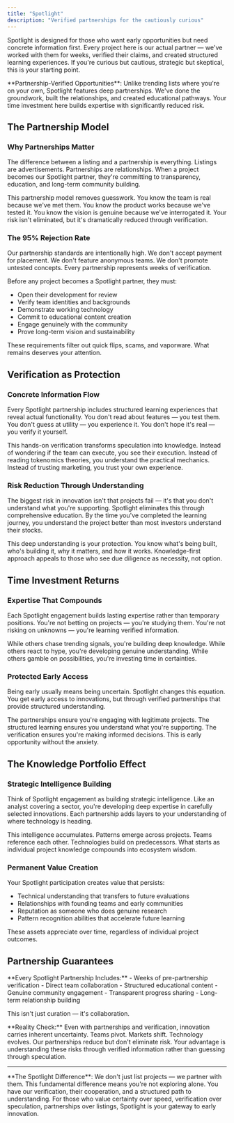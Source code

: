 ```yaml
---
title: "Spotlight"
description: "Verified partnerships for the cautiously curious"
---
```


Spotlight is designed for those who want early opportunities but need concrete information first. Every project here is our actual partner — we've worked with them for weeks, verified their claims, and created structured learning experiences. If you're curious but cautious, strategic but skeptical, this is your starting point.

<Info>
**Partnership-Verified Opportunities**: Unlike trending lists where you're on your own, Spotlight features deep partnerships. We've done the groundwork, built the relationships, and created educational pathways. Your time investment here builds expertise with significantly reduced risk.
</Info>

## The Partnership Model

### Why Partnerships Matter

The difference between a listing and a partnership is everything. Listings are advertisements. Partnerships are relationships. When a project becomes our Spotlight partner, they're committing to transparency, education, and long-term community building.

This partnership model removes guesswork. You know the team is real because we've met them. You know the product works because we've tested it. You know the vision is genuine because we've interrogated it. Your risk isn't eliminated, but it's dramatically reduced through verification.

### The 95% Rejection Rate

Our partnership standards are intentionally high. We don't accept payment for placement. We don't feature anonymous teams. We don't promote untested concepts. Every partnership represents weeks of verification.

Before any project becomes a Spotlight partner, they must:
- Open their development for review
- Verify team identities and backgrounds
- Demonstrate working technology
- Commit to educational content creation
- Engage genuinely with the community
- Prove long-term vision and sustainability

These requirements filter out quick flips, scams, and vaporware. What remains deserves your attention.

## Verification as Protection

### Concrete Information Flow

Every Spotlight partnership includes structured learning experiences that reveal actual functionality. You don't read about features — you test them. You don't guess at utility — you experience it. You don't hope it's real — you verify it yourself.

This hands-on verification transforms speculation into knowledge. Instead of wondering if the team can execute, you see their execution. Instead of reading tokenomics theories, you understand the practical mechanics. Instead of trusting marketing, you trust your own experience.

### Risk Reduction Through Understanding

The biggest risk in innovation isn't that projects fail — it's that you don't understand what you're supporting. Spotlight eliminates this through comprehensive education. By the time you've completed the learning journey, you understand the project better than most investors understand their stocks.

This deep understanding is your protection. You know what's being built, who's building it, why it matters, and how it works. Knowledge-first approach appeals to those who see due diligence as necessity, not option.

## Time Investment Returns

### Expertise That Compounds

Each Spotlight engagement builds lasting expertise rather than temporary positions. You're not betting on projects — you're studying them. You're not risking on unknowns — you're learning verified information.

While others chase trending signals, you're building deep knowledge. While others react to hype, you're developing genuine understanding. While others gamble on possibilities, you're investing time in certainties.

### Protected Early Access

Being early usually means being uncertain. Spotlight changes this equation. You get early access to innovations, but through verified partnerships that provide structured understanding.

The partnerships ensure you're engaging with legitimate projects. The structured learning ensures you understand what you're supporting. The verification ensures you're making informed decisions. This is early opportunity without the anxiety.

## The Knowledge Portfolio Effect

### Strategic Intelligence Building

Think of Spotlight engagement as building strategic intelligence. Like an analyst covering a sector, you're developing deep expertise in carefully selected innovations. Each partnership adds layers to your understanding of where technology is heading.

This intelligence accumulates. Patterns emerge across projects. Teams reference each other. Technologies build on predecessors. What starts as individual project knowledge compounds into ecosystem wisdom.

### Permanent Value Creation

Your Spotlight participation creates value that persists:
- Technical understanding that transfers to future evaluations
- Relationships with founding teams and early communities
- Reputation as someone who does genuine research
- Pattern recognition abilities that accelerate future learning

These assets appreciate over time, regardless of individual project outcomes.

## Partnership Guarantees

<Success>
**Every Spotlight Partnership Includes:**
- Weeks of pre-partnership verification
- Direct team collaboration
- Structured educational content
- Genuine community engagement
- Transparent progress sharing
- Long-term relationship building

This isn't just curation — it's collaboration.
</Success>

<Note>
**Reality Check:**
Even with partnerships and verification, innovation carries inherent uncertainty. Teams pivot. Markets shift. Technology evolves. Our partnerships reduce but don't eliminate risk. Your advantage is understanding these risks through verified information rather than guessing through speculation.
</Note>

---

<Info>
**The Spotlight Difference**: We don't just list projects — we partner with them. This fundamental difference means you're not exploring alone. You have our verification, their cooperation, and a structured path to understanding. For those who value certainty over speed, verification over speculation, partnerships over listings, Spotlight is your gateway to early innovation.
</Info>